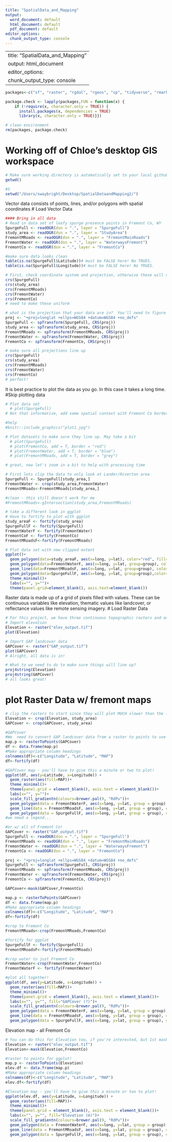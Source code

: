```yaml
---
title: "SpatialData_and_Mapping"
output:
  word_document: default
  html_document: default
  pdf_document: default
editor_options:
  chunk_output_type: console
---
```

---
title: "SpatialData_and_Mapping"
output: html_document
editor_options: 
  chunk_output_type: console
---

```R
packages<-c("sf", "raster", "rgdal", "rgeos", "sp", "tidyverse", "rmarkdown", "RColorBrewer","knitr")

package.check <- lapply(packages,FUN = function(x) {
    if (!require(x, character.only = TRUE)) {
      install.packages(x, dependencies = TRUE)
      library(x, character.only = TRUE)}})

# clean environment
rm(packages, package.check)
```

# Working off of Chloe's desktop GIS workspace
```r
# Make sure working directory is automatically set to your local github folder
getwd()

#S
setwd("/Users/swaybright/Desktop/SpatialDataandMapping2/")
```
Vector data consists of points, lines, and/or polygons with spatial coordinates
# Load Vector Data
```r
#### Bring in all data
# Read in data set of leafy spurge presence points in Fremont Co, WY
SpurgeFull <- readOGR(dsn = ".", layer = "SpurgeFull")
study_area <- readOGR(dsn = ".", layer = "StudyArea")
FremontMRoads <- readOGR(dsn = ".", layer = "FremontMainRoads")
FremontWater <- readOGR(dsn = ".", layer = "WaterwaysFremont")
FremontCo <- readOGR(dsn = ".", layer = "FremontCo")

#make sure data looks clean
table(is.na(SpurgeFull$Latitude))# must be FALSE here! No TRUES. 
table(is.na(SpurgeFull$Longitude))# must be FALSE here! No TRUES. 
```

```r

# First, check coordinate system and projection, otherwise these will not align
crs(SpurgeFull)
crs(study_area)
crs(FremontMRoads)
crs(FremontWater)
crs(FremontCo)
# need to make these uniform

# what is the projection that your data are in?  You'll need to figure this out and specify below
proj <- "+proj=longlat +ellps=WGS84 +datum=WGS84 +no_defs"
SpurgeFull <- spTransform(SpurgeFull, CRS(proj))
study_area <- spTransform(study_area, CRS(proj))
FremontMRoads <- spTransform(FremontMRoads, CRS(proj))
FremontWater <- spTransform(FremontWater, CRS(proj))
FremontCo <- spTransform(FremontCo, CRS(proj))

# make sure all projections line up
crs(SpurgeFull)
crs(study_area)
crs(FremontMRoads)
crs(FremontWater)
crs(FremontCo)
# perfect!
```

It is best practice to plot the data as you go. In this case it takes a long time.
#Skip plotting data
```r

# Plot data set
  # plot(SpurgeFull)
# Not that informative, add some spatial context with Fremont Co border and a plot again

#help
#knitr::include_graphics("plot1.jpg")

# Plot datasets to make sure they line up. May take a bit
  # plot(SpurgeFull)
  # plot(FremontCo, add = T, border = "red")
  # plot(FremontWater, add = T, border = "blue")
  # plot(FremontMRoads, add = T, border = "grey")

# great, now let's zoom in a bit to help with processing time
```

```r

# First lets clip the data to only look at Lander/Riverton area
SpurgeFull <- SpurgeFull[study_area,]
FremontWater <- crop(study_area,FremontWater)
FremontMRoads<-FremontMRoads[study_area,]

#clean - this still doesn't work for me
#FremontMRoads<-gIntersection(study_area,FremontMRoads)

# take a different look in ggplot
# Have to fortify to plot with ggplot
study_areaF <- fortify(study_area)
SpurgeFullF <- fortify(SpurgeFull)
FremontWaterF <- fortify(FremontWater)
FremontCoF <- fortify(FremontCo)
FremontMRoadsF<-fortify(FremontMRoads) 

# Plot data set with new clipped extent
ggplot()+
  geom_polygon(data=study_areaF, aes(x=long, y=lat), color="red", fill="grey")+
  geom_polygon(data=FremontWaterF, aes(x=long, y=lat, group=group), color="blue")+    
  geom_line(data=FremontMRoadsF, aes(x=long, y=lat, group=group), color="black")+ #still outside of bounds 
  geom_polygon(data=SpurgeFullF, aes(x=long, y=lat, group=group),color="chartreuse")+  
  theme_minimal()+
  labs(x="", y="")+
  theme(panel.grid=element_blank(), axis.text=element_blank())

```

Raster data is made up of a grid of pixels filled with values. These can be continuous variables like elevation, thematic values like landcover, or reflectance values like remote sensing imagery. 
# Load Raster Data
```r
# For this project, we have three continuous topographic rasters and one thematic landcover raster
# Import elevation
Elevation <- raster("elev_output.tif")
plot(Elevation)

# Import GAP landcover data
GAPCover <- raster("GAP_output.tif")
plot(GAPCover)
# Alright, all data is in!

# What to we need to do to make sure things will line up?
proj4string(Elevation)
proj4string(GAPCover)
# all looks great!

```

# plot Raster Data w/ fremont maps
```r
# clip the rasters to start since they will plot MUCH slower than the lines or polygons.
Elevation <- crop(Elevation, study_area)
GAPCover <- crop(GAPCover, study_area)

#GAPCover
#We  need to convert GAP landcover data from a raster to points to use in ggplot!
map.p <- rasterToPoints(GAPCover)
df <- data.frame(map.p)
#Make appropriate column headings
colnames(df)<-c("Longitude", "Latitude", "MAP")
df<-fortify(df)

#GAPCover map - you'll have to give this a minute or two to plot!
ggplot(df, aes(y=Latitude, x=Longitude)) +
  geom_raster(aes(fill=MAP))+
  theme_minimal()+
  theme(panel.grid = element_blank(), axis.text = element_blank())+
  labs(x="", y="")+
  scale_fill_gradientn(colours=brewer.pal(9, "RdPu"))+
  geom_polygon(data = FremontWaterF, aes(x=long, y=lat, group = group), color = "blue")+
  geom_line(data = FremontMRoadsF, aes(x=long, y=lat, group = group), color = "black")+
  geom_polygon(data = SpurgeFullF, aes(x=long, y=lat, group = group), color ="chartreuse")
#we need a legend... 

#or w/ all of Fremont Co!
GAPCover <- raster("GAP_output.tif")
SpurgeFull <- readOGR(dsn = ".", layer = "SpurgeFull")
FremontMRoads <- readOGR(dsn = ".", layer = "FremontMainRoads")
FremontWater <- readOGR(dsn = ".", layer = "WaterwaysFremont")
FremontCo <- readOGR(dsn = ".", layer = "FremontCo")

proj <- "+proj=longlat +ellps=WGS84 +datum=WGS84 +no_defs"
SpurgeFull <- spTransform(SpurgeFull, CRS(proj))
FremontMRoads <- spTransform(FremontMRoads, CRS(proj))
FremontWater <- spTransform(FremontWater, CRS(proj))
FremontCo <- spTransform(FremontCo, CRS(proj))

GAPCover<-mask(GAPCover,FremontCo)

map.p <- rasterToPoints(GAPCover)
df <- data.frame(map.p)
#Make appropriate column headings
colnames(df)<-c("Longitude", "Latitude", "MAP")
df<-fortify(df)

#crop to Fremont Co
FremontMRoads<-crop(FremontMRoads,FremontCo)

#fortify for ggplot
SpurgeFullF <- fortify(SpurgeFull)
FremontMRoadsF<-fortify(FremontMRoads)

#crop water to just Fremont Co
FremontWater<-crop(FremontWater,FremontCo)
FremontWaterF <- fortify(FremontWater)

#plot all together!
ggplot(df, aes(y=Latitude, x=Longitude)) +
  geom_raster(aes(fill=MAP))+
  theme_minimal()+
  theme(panel.grid = element_blank(), axis.text = element_blank())+
  labs(x="", y="", fill="GAPCover (?)")+
  scale_fill_gradientn(colours=brewer.pal(9, "RdPu"))+
  geom_polygon(data = FremontWaterF, aes(x=long, y=lat, group = group), color = "blue")+
  geom_line(data = FremontMRoadsF, aes(x=long, y=lat, group = group), color = "black")+
  geom_polygon(data = SpurgeFullF, aes(x=long, y=lat, group = group), color ="chartreuse")
```

Elevation map - all Fremont Co
```r

# You can do this for Elevation too, if you're interested, but 1st mask it first to Fremont Co!
Elevation <- raster("elev_output.tif")
Elevation<-mask(Elevation,FremontCo)

#raster to points for ggplot!
map.p <- rasterToPoints(Elevation)
elev.df <- data.frame(map.p)
#Make appropriate column headings
colnames(df)<-c("Longitude", "Latitude", "MAP")
elev.df<-fortify(df)

#Elevation map - you'll have to give this a minute or two to plot!
ggplot(elev.df, aes(y=Latitude, x=Longitude)) +
  geom_raster(aes(fill=MAP))+
  theme_minimal()+
  theme(panel.grid = element_blank(), axis.text = element_blank())+
  labs(x="", y="", fill="Elevation (m)")+
  scale_fill_gradientn(colours=brewer.pal(9, "RdPu"))+
  geom_polygon(data = FremontWaterF, aes(x=long, y=lat, group = group), color = "blue")+
  geom_line(data = FremontMRoadsF, aes(x=long, y=lat, group = group), color = "black")+
  geom_polygon(data = SpurgeFullF, aes(x=long, y=lat, group = group), color ="chartreuse")
```
